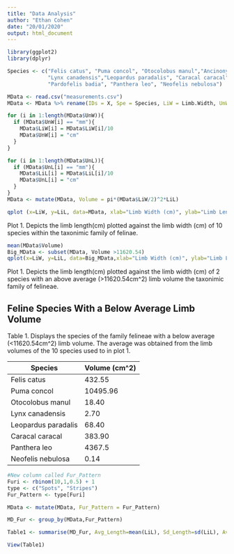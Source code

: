 ```yaml
---
title: "Data Analysis"
author: "Ethan Cohen"
date: "20/01/2020"
output: html_document
---
```


```r
library(ggplot2)
library(dplyr)

```


```r
Species <- c("Felis catus", "Puma concol", "Otocolobus manul","Ancinonyx jubatus",
             "Lynx canadensis","Leopardus paradalis", "Caracal caracal", 
             "Pardofelis badia", "Panthera leo", "Neofelis nebulosa")

MData <- read.csv("measurements.csv")
MData <- MData %>% rename(IDs = X, Spe = Species, LiW = Limb.Width, UnW = unitsW, LiL = Limb.Length, UnL = unitsL)

for (i in 1:length(MData$UnW)){
  if (MData$UnW[i] == "mm"){
    MData$LiW[i] = MData$LiW[i]/10
    MData$UnW[i] = "cm"
  }
}

for (i in 1:length(MData$UnL)){
  if (MData$UnL[i] == "mm"){
    MData$LiL[i] = MData$LiL[i]/10
    MData$UnL[i] = "cm"
  }
}
MData <- mutate(MData, Volume = pi*(MData$LiW/2)^2*LiL)

qplot (x=LiW, y=LiL, data=MData, xlab="Limb Width (cm)", ylab="Limb Length (cm)", main="Limb size comparison among feline species", colour=I(rgb(0,0,1)),size = I(4), alpha =I(0.8), shape=I(16))


```

Plot 1. Depicts the limb length(cm) plotted against the limb width (cm) of 10 species within the taxonimic family of felinae.


```r
mean(MData$Volume)
Big_MData <- subset(MData, Volume >11620.54)
qplot(x=LiW, y=LiL, data=Big_MData,xlab="Limb Width (cm)", ylab="Limb Length (cm)", main="Limb size comparison among feline species which have an above average volume", colour=I(rgb(0,0,1)),size = I(4), alpha =I(0.8), shape=I(16))
```

Plot 1. Depicts the limb length(cm) plotted against the limb width (cm) of 2 species with an above average (>11620.54cm^2) limb volume the taxonimic family of felineae.


## Feline Species With a Below Average Limb Volume
Table 1. Displays the species of the family felineae with a below average (<11620.54cm^2) limb volume. The average was obtained from the limb volumes of the 10 species used to in plot 1.

Species | Volume (cm^2)
----|----
Felis catus | 432.55
Puma concol | 10495.96
Otocolobus manul | 18.40
Lynx canadensis | 2.70
Leopardus paradalis | 68.40
Caracal caracal | 383.90
Panthera leo | 4367.5
Neofelis nebulosa | 0.14


```r
#New column called Fur_Pattern
Furi <- rbinom(10,1,0.5) + 1
type <- c("Spots", "Stripes")
Fur_Pattern <- type[Furi]

MData <- mutate(MData, Fur_Pattern = Fur_Pattern)

MD_Fur <- group_by(MData,Fur_Pattern)

Table1 <- summarise(MD_Fur, Avg_Length=mean(LiL), Sd_Length=sd(LiL), Avg_Width=mean(LiW), d_Width=sd(LiW))

View(Table1)

```







